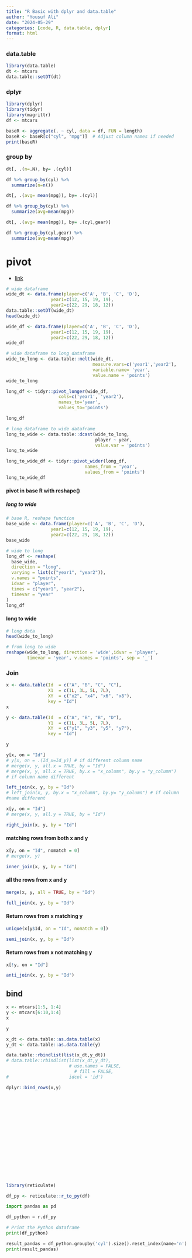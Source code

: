 ```yaml
---
title: "R Basic with dplyr and data.table"
author: "Yousuf Ali"
date: "2024-05-29"
categories: [code, R, data.table, dplyr]
format: html
---
```




:::{layout-ncol=3}

### data.table
```r
library(data.table)
dt <- mtcars
data.table::setDT(dt)

```

### dplyr 

```r
library(dplyr)
library(tidyr)
library(magrittr)
df <- mtcars
```

```r
baseR <- aggregate(. ~ cyl, data = df, FUN = length)
baseR <- baseR[c("cyl", "mpg")]  # Adjust column names if needed
print(baseR)

```

:::

### group by


:::{layout-ncol=2}

:::{.left}

```r
dt[, .(n=.N), by= .(cyl)]

```

:::

:::{.right}

```r
df %>% group_by(cyl) %>% 
  summarize(n=n())
```

:::

:::


::: {layout-ncol=2}

```r
dt[, .(avg= mean(mpg)), by= .(cyl)]
```


```r

df %>% group_by(cyl) %>% 
  summarize(avg=mean(mpg))

```

:::


::: {layout-ncol=2}

```r

dt[, .(avg= mean(mpg)), by= .(cyl,gear)]

```

```r

df %>% group_by(cyl,gear) %>% 
  summarize(avg=mean(mpg))

```

:::

# pivot

- [link](https://www.statology.org/pivot_longer-in-r/)

::: {layout-ncol=2}


```r
# wide dataframe
wide_dt <- data.frame(player=c('A', 'B', 'C', 'D'),
                 year1=c(12, 15, 19, 19),
                 year2=c(22, 29, 18, 12))
data.table::setDT(wide_dt)
head(wide_dt)

```


```r
wide_df <- data.frame(player=c('A', 'B', 'C', 'D'),
                 year1=c(12, 15, 19, 19),
                 year2=c(22, 29, 18, 12))
wide_df
```

:::

::: {layout-ncol=2}


```r
# wide dataframe to long dataframe
wide_to_long <- data.table::melt(wide_dt,
                                 measure.vars=c('year1','year2'),
                                 variable.name= 'year',
                                 value.name = 'points')
wide_to_long

```


```r
long_df <- tidyr::pivot_longer(wide_df,
                    cols=c('year1', 'year2'),
                    names_to='year',
                    values_to='points')

long_df
```

:::

::: {layout-ncol=2}

```r
# long dataframe to wide dataframe
long_to_wide <- data.table::dcast(wide_to_long, 
                                  player ~ year,
                                  value.var = 'points')
long_to_wide
```

```r
long_to_wide_df <- tidyr::pivot_wider(long_df,
                              names_from = 'year',
                              values_from = 'points')
long_to_wide_df
```

:::

#### pivot in base R with reshape()
##### long to wide
::: {layout-ncol=2}

```r
# base R, reshape function
base_wide <- data.frame(player=c('A', 'B', 'C', 'D'),
                 year1=c(12, 15, 19, 19),
                 year2=c(22, 29, 18, 12))
base_wide
```



```r
# wide to long
long_df <- reshape(
  base_wide,
  direction = "long",
  varying = list(c("year1", "year2")),
  v.names = "points",
  idvar = "player",
  times = c("year1", "year2"),
  timevar = "year"
)
long_df

```

:::

#### long to wide
::: {layout-ncol=2}

```r
# long data
head(wide_to_long)
```


```r
# from long to wide
reshape(wide_to_long, direction = 'wide',idvar = 'player',
        timevar = 'year', v.names = 'points', sep = '_')
```


::: 

### Join 

::: {layout-ncol=2}

```r
x <- data.table(Id  = c("A", "B", "C", "C"),
                X1  = c(1L, 3L, 5L, 7L),
                XY  = c("x2", "x4", "x6", "x8"),
                key = "Id")
x

```

```r

y <- data.table(Id  = c("A", "B", "B", "D"),
                Y1  = c(1L, 3L, 5L, 7L),
                XY  = c("y1", "y3", "y5", "y7"),
                key = "Id")

y
```

:::


::: {layout-ncol=2}

```r
y[x, on = "Id"]
# y[x, on = .(Id_x=Id_y)] # if different column name
# merge(x, y, all.x = TRUE, by = "Id")
# merge(x, y, all.x = TRUE, by.x = "x_column", by.y = "y_column") 
# if column name different

```

```r
left_join(x, y, by = "Id")
# left_join(x, y, by.x = "x_column", by.y= "y_column") # if column
#name different

```

:::



::: {layout-ncol=2}



```r
x[y, on = "Id"]
# merge(x, y, all.y = TRUE, by = "Id")

```

```r
right_join(x, y, by = "Id")

```

:::

#### matching rows from both x and y

::: {layout-ncol=2}

```r
x[y, on = "Id", nomatch = 0]
# merge(x, y)

```

```r
inner_join(x, y, by = "Id")

```

:::

#### all the rows from x and y
::: {layout-ncol=2}

```r
merge(x, y, all = TRUE, by = "Id")

```

```r
full_join(x, y, by = "Id")

```

:::

#### Return rows from x matching y

::: {layout-ncol=2}

```r
unique(x[y$Id, on = "Id", nomatch = 0])

```

```r
semi_join(x, y, by = "Id")

```

:::


#### Return rows from x not matching y

::: {layout-ncol=2}

```r

x[!y, on = "Id"]

```

```r
anti_join(x, y, by = "Id")

```

:::

## bind

::: {layout-ncol=2}

```r
x <- mtcars[1:5, 1:4]
y <- mtcars[6:10,1:4]
x

```

```r
y

```

:::

```r
x_dt <- data.table::as.data.table(x)
y_dt <- data.table::as.data.table(y)

```

::: {layout-ncol=2}

```r
data.table::rbindlist(list(x_dt,y_dt))
# data.table::rbindlist(list(x_dt,y_dt), 
                        # use.names = FALSE,
                          # fill = FALSE,
#                       idcol = 'id')

```

```r
dplyr::bind_rows(x,y)

```

:::
::: {layout-ncol=2}

```r


```

```r


```

:::
::: {layout-ncol=2}

```r


```

```r


```

:::
::: {layout-ncol=2}

```r


```

```r


```

:::
::: {layout-ncol=2}

```r


```

```r


```

:::
::: {layout-ncol=2}

```r


```

```r


```

:::
::: {layout-ncol=2}

```r


```

```r


```

:::
::: {layout-ncol=2}

```r


```

```r


```

:::
::: {layout-ncol=2}

```r


```

```r


```

:::
::: {layout-ncol=2}

```r


```

```r
library(reticulate)

df_py <- reticulate::r_to_py(df)

```

:::


```python
import pandas as pd

```



```python


df_python = r.df_py

# Print the Python dataframe
print(df_python)

```



```python
result_pandas = df_python.groupby('cyl').size().reset_index(name='n')
print(result_pandas)

```
